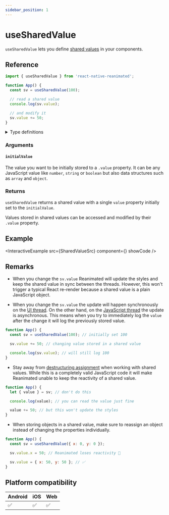 ```yaml
---
sidebar_position: 1
---
```


# useSharedValue

`useSharedValue` lets you define [shared values](/docs/fundamentals/glossary#shared-value) in your components.

## Reference

```javascript
import { useSharedValue } from 'react-native-reanimated';

function App() {
  const sv = useSharedValue(100);

  // read a shared value
  console.log(sv.value);

  // and modify it
  sv.value += 50;
}
```

<details>
<summary>Type definitions</summary>

```typescript
type SharedValue<T> = { value: T };

function useSharedValue<T>(initialValue: T): SharedValue<T>;
```

</details>

### Arguments

#### `initialValue`

The value you want to be initially stored to a `.value` property. It can be any JavaScript value like `number`, `string` or `boolean` but also data structures such as `array` and `object`.

### Returns

`useSharedValue` returns a shared value with a single `value` property initially set to the `initialValue`.

Values stored in shared values can be accessed and modified by their `.value` property.

## Example


<InteractiveExample src={SharedValueSrc} component={<SharedValue />} showCode />

## Remarks

- When you change the `sv.value` Reanimated will update the styles and keep the shared value in sync between the threads. However, this won't trigger a typical React re-render because a shared value is a plain JavaScript object.

- When you change the `sv.value` the update will happen synchronously on the [UI thread](/docs/fundamentals/glossary#ui-thread). On the other hand, on the [JavaScript thread](/docs/fundamentals/glossary#javascript-thread) the update is asynchronous. This means when you try to immediately log the `value` after the change it will log the previously stored value.

<Indent>

```javascript
function App() {
  const sv = useSharedValue(100); // initially set 100

  sv.value += 50; // changing value stored in a shared value

  console.log(sv.value); // will still log 100
}
```

</Indent>

- Stay away from [destructuring assignment](https://developer.mozilla.org/en-US/docs/Web/JavaScript/Reference/Operators/Destructuring_assignment) when working with shared values. While this is a completely valid JavaScript code it will make Reanimated unable to keep the reactivity of a shared value.

<Indent>

```javascript
function App() {
  let { value } = sv; // don't do this

  console.log(value); // you can read the value just fine

  value += 50; // but this won't update the styles
}
```

</Indent>

- When storing objects in a shared value, make sure to reassign an object instead of changing the properties individually.

<Indent>

```javascript
function App() {
  const sv = useSharedValue({ x: 0, y: 0 });

  sv.value.x = 50; // Reanimated loses reactivity 🚨

  sv.value = { x: 50, y: 50 }; // ✅
}
```

</Indent>

## Platform compatibility

<div className="compatibility">

| Android | iOS | Web |
| ------- | --- | --- |
| ✅      | ✅  | ✅  |

</div>
